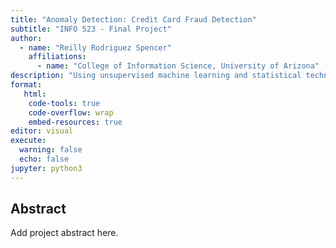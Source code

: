 ```yaml
---
title: "Anomaly Detection: Credit Card Fraud Detection"
subtitle: "INFO 523 - Final Project"
author: 
  - name: "Reilly Rodriguez Spencer"
    affiliations:
      - name: "College of Information Science, University of Arizona"
description: "Using unsupervised machine learning and statistical techniques to detect anomalies in credit card transaction data."
format:
   html:
    code-tools: true
    code-overflow: wrap
    embed-resources: true
editor: visual
execute:
  warning: false
  echo: false
jupyter: python3
---
```


## Abstract

Add project abstract here.
